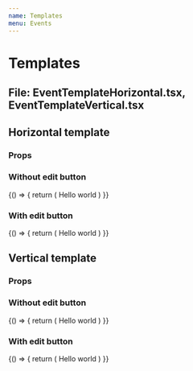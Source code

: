 ```yaml
---
name: Templates
menu: Events
---
```



# Templates

## File: EventTemplateHorizontal.tsx, EventTemplateVertical.tsx

## Horizontal template

### Props

<Props of={EventTemplateHorizontal} />

### Without edit button

<Playground>
  {() => {
    return (
      <EventTemplateHorizontal title="This is a test title and korone is best">Hello world</EventTemplateHorizontal>
    )
  }}
</Playground>

### With edit button

<Playground>
  {() => {
    return (
      <EventTemplateHorizontal title="This is a test title and korone is best" showEditSymbol={true}>Hello world</EventTemplateHorizontal>
    )
  }}
</Playground>

## Vertical template

### Props

<Props of={EventTemplateVertical} />

### Without edit button

<Playground>
  {() => {
    return (
      <EventTemplateVertical title="This is a test title and korone is best">Hello world</EventTemplateVertical>
    )
  }}
</Playground>

### With edit button

<Playground>
  {() => {
    return (
      <EventTemplateVertical title="This is a test title and korone is best" showEditSymbol={true}>Hello world</EventTemplateVertical>
    )
  }}
</Playground>
